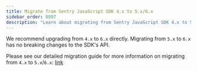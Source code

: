 ```yaml
---
title: Migrate from Sentry JavaScript SDK 4.x to 5.x/6.x
sidebar_order: 8997
description: "Learn about migrating from Sentry JavaScript SDK 4.x to 5.x/6.x"
---
```


We recommend upgrading from `4.x` to `6.x` directly. Migrating from `5.x` to `6.x` has no breaking changes to the SDK's
API.

Please see our detailed migration guide for more information on migrating from `4.x` to `5.x`/`6.x`: [link](https://github.com/getsentry/sentry-javascript/blob/develop/docs/migration/v4-to-v5_v6.md)
